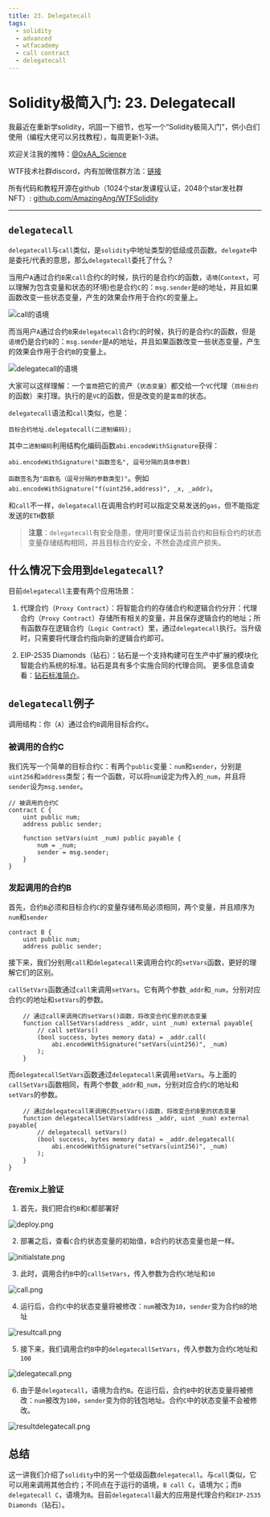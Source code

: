 ```yaml
---
title: 23. Delegatecall
tags:
  - solidity
  - advanced
  - wtfacademy
  - call contract
  - delegatecall
---
```


# Solidity极简入门: 23. Delegatecall
<QuizProgress lessonId={SOLIDITY_ADVANCED_LESSON_ID_8} />

我最近在重新学solidity，巩固一下细节，也写一个“Solidity极简入门”，供小白们使用（编程大佬可以另找教程），每周更新1-3讲。

欢迎关注我的推特：[@0xAA_Science](https://twitter.com/0xAA_Science)

WTF技术社群discord，内有加微信群方法：[链接](https://discord.gg/5akcruXrsk)

所有代码和教程开源在github（1024个star发课程认证，2048个star发社群NFT）: [github.com/AmazingAng/WTFSolidity](https://github.com/AmazingAng/WTFSolidity)

-----

## `delegatecall`
`delegatecall`与`call`类似，是`solidity`中地址类型的低级成员函数。`delegate`中是委托/代表的意思，那么`delegatecall`委托了什么？

当用户`A`通过合约`B`来`call`合约`C`的时候，执行的是合约`C`的函数，`语境`(`Context`，可以理解为包含变量和状态的环境)也是合约`C`的：`msg.sender`是`B`的地址，并且如果函数改变一些状态变量，产生的效果会作用于合约`C`的变量上。

![call的语境](https://images.mirror-media.xyz/publication-images/VgMR533pA8WYtE5Lr65mQ.png?height=698&width=1860)

而当用户`A`通过合约`B`来`delegatecall`合约`C`的时候，执行的是合约`C`的函数，但是`语境`仍是合约`B`的：`msg.sender`是`A`的地址，并且如果函数改变一些状态变量，产生的效果会作用于合约`B`的变量上。

![delegatecall的语境](https://images.mirror-media.xyz/publication-images/JucQiWVixdlmJl6zHjCSI.png?height=702&width=1862)

大家可以这样理解：一个`富商`把它的资产（`状态变量`）都交给一个`VC`代理（`目标合约`的函数）来打理。执行的是`VC`的函数，但是改变的是`富商`的状态。

`delegatecall`语法和`call`类似，也是：
```solidity
目标合约地址.delegatecall(二进制编码);
```
其中`二进制编码`利用结构化编码函数`abi.encodeWithSignature`获得：
```solidity
abi.encodeWithSignature("函数签名", 逗号分隔的具体参数)
```
`函数签名`为`"函数名（逗号分隔的参数类型)"`。例如`abi.encodeWithSignature("f(uint256,address)", _x, _addr)`。

和`call`不一样，`delegatecall`在调用合约时可以指定交易发送的`gas`，但不能指定发送的`ETH`数额

> **注意**：`delegatecall`有安全隐患，使用时要保证当前合约和目标合约的状态变量存储结构相同，并且目标合约安全，不然会造成资产损失。

## 什么情况下会用到`delegatecall`?
目前`delegatecall`主要有两个应用场景：

1. 代理合约（`Proxy Contract`）：将智能合约的存储合约和逻辑合约分开：代理合约（`Proxy Contract`）存储所有相关的变量，并且保存逻辑合约的地址；所有函数存在逻辑合约（`Logic Contract`）里，通过`delegatecall`执行。当升级时，只需要将代理合约指向新的逻辑合约即可。

2. EIP-2535 Diamonds（钻石）：钻石是一个支持构建可在生产中扩展的模块化智能合约系统的标准。钻石是具有多个实施合同的代理合同。 更多信息请查看：[钻石标准简介](https://eip2535diamonds.substack.com/p/introduction-to-the-diamond-standard)。

## `delegatecall`例子
调用结构：你（`A`）通过合约`B`调用目标合约`C`。
### 被调用的合约C
我们先写一个简单的目标合约`C`：有两个`public`变量：`num`和`sender`，分别是`uint256`和`address`类型；有一个函数，可以将`num`设定为传入的`_num`，并且将`sender`设为`msg.sender`。
```solidity
// 被调用的合约C
contract C {
    uint public num;
    address public sender;

    function setVars(uint _num) public payable {
        num = _num;
        sender = msg.sender;
    }
}
```
### 发起调用的合约B
首先，合约`B`必须和目标合约`C`的变量存储布局必须相同，两个变量，并且顺序为`num`和`sender`
```solidity
contract B {
    uint public num;
    address public sender;
```

接下来，我们分别用`call`和`delegatecall`来调用合约`C`的`setVars`函数，更好的理解它们的区别。

`callSetVars`函数通过`call`来调用`setVars`。它有两个参数`_addr`和`_num`，分别对应合约`C`的地址和`setVars`的参数。
```solidity
    // 通过call来调用C的setVars()函数，将改变合约C里的状态变量
    function callSetVars(address _addr, uint _num) external payable{
        // call setVars()
        (bool success, bytes memory data) = _addr.call(
            abi.encodeWithSignature("setVars(uint256)", _num)
        );
    }
```

而`delegatecallSetVars`函数通过`delegatecall`来调用`setVars`。与上面的`callSetVars`函数相同，有两个参数`_addr`和`_num`，分别对应合约`C`的地址和`setVars`的参数。

```solidity
    // 通过delegatecall来调用C的setVars()函数，将改变合约B里的状态变量
    function delegatecallSetVars(address _addr, uint _num) external payable{
        // delegatecall setVars()
        (bool success, bytes memory data) = _addr.delegatecall(
            abi.encodeWithSignature("setVars(uint256)", _num)
        );
    }
}
```

### 在remix上验证
1. 首先，我们把合约`B`和`C`都部署好

![deploy.png](./img/23-1.png)


2. 部署之后，查看`C`合约状态变量的初始值，`B`合约的状态变量也是一样。

![initialstate.png](./img/23-2.png)

3. 此时，调用合约`B`中的`callSetVars`，传入参数为合约`C`地址和`10`

![call.png](./img/23-3.png)

4. 运行后，合约`C`中的状态变量将被修改：`num`被改为`10`，`sender`变为合约`B`的地址

![resultcall.png](./img/23-4.png)


5. 接下来，我们调用合约`B`中的`delegatecallSetVars`，传入参数为合约`C`地址和`100`

![delegatecall.png](./img/23-5.png)

6. 由于是`delegatecall`，语境为合约`B`。在运行后，合约`B`中的状态变量将被修改：`num`被改为`100`，`sender`变为你的钱包地址。合约`C`中的状态变量不会被修改。

![resultdelegatecall.png](./img/23-6.png)

## 总结
这一讲我们介绍了`solidity`中的另一个低级函数`delegatecall`。与`call`类似，它可以用来调用其他合约；不同点在于运行的语境，`B call C`，语境为`C`；而`B delegatecall C`，语境为`B`。目前`delegatecall`最大的应用是代理合约和`EIP-2535 Diamonds`（钻石）。

<QuizForm lessonId={SOLIDITY_ADVANCED_LESSON_ID_8} />
